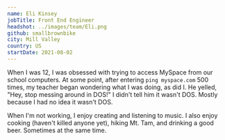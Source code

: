 ```yaml
---
name: Eli Kinsey
jobTitle: Front End Engineer
headshot: ../images/team/Eli.png
github: smallbrownbike
city: Mill Valley
country: US
startDate: 2021-08-02
---
```


When I was 12, I was obsessed with trying to access MySpace from our school computers. At some point, after entering `ping myspace.com` 500 times, my teacher began wondering what I was doing, as did I. He yelled, "Hey, stop messing around in DOS!" I didn't tell him it wasn't DOS. Mostly because I had no idea it wasn't DOS.

When I'm not working, I enjoy creating and listening to music. I also enjoy cooking (haven't killed anyone yet), hiking Mt. Tam, and drinking a good beer. Sometimes at the same time.
